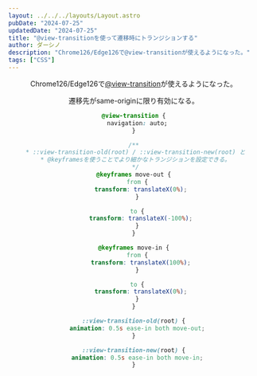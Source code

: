 ```yaml
---
layout: ../../../layouts/Layout.astro
pubDate: "2024-07-25"
updatedDate: "2024-07-25"
title: "@view-transitionを使って遷移時にトランジションする"
author: ダーシノ
description: "Chrome126/Edge126で@view-transitionが使えるようになった。"
tags: ["CSS"]
---
```



<Header {...frontmatter} />


Chrome126/Edge126で[@view-transition](https://developer.mozilla.org/en-US/docs/Web/CSS/@view-transition)が使えるようになった。

遷移先がsame-originに限り有効になる。

```css
@view-transition {
  navigation: auto;
}

/**
 * ::view-transition-old(root) / ::view-transition-new(root) と
 * @keyframesを使うことでより細かなトランジションを設定できる。
 */
@keyframes move-out {
  from {
    transform: translateX(0%);
  }

  to {
    transform: translateX(-100%);
  }
}

@keyframes move-in {
  from {
    transform: translateX(100%);
  }

  to {
    transform: translateX(0%);
  }
}

::view-transition-old(root) {
  animation: 0.5s ease-in both move-out;
}

::view-transition-new(root) {
  animation: 0.5s ease-in both move-in;
}
```

